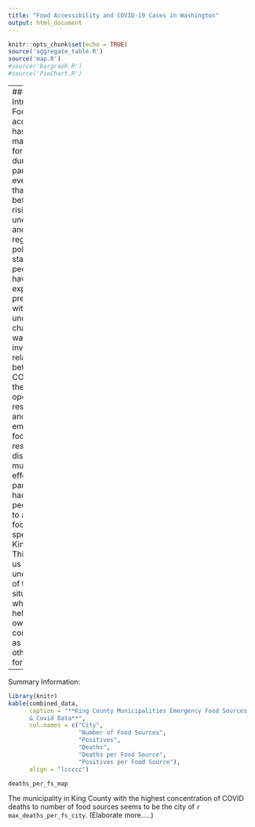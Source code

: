 ```yaml
---
title: "Food Accessibility and COVID-19 Cases in Washington"
output: html_document
---
```


```r
knitr::opts_chunk$set(echo = TRUE)
source('aggregate_table.R')
source('map.R')
#source('bargraph.R')
#source('PieChart.R')
```
---
### Introduction:
Food accessibility has become a major concern for people during the pandemic,
even more so than ever before. Due to rising unemployment and public regulation
policies, the stability people may have experienced previously with food has
undoubtedly changed. We wanted to investigate the relationship between COVID-19,
the number of operating restaurants, and emergency food resources, to discover
how much of an effect the pandemic has had on people’s ability to access food,
specifically in King County. This will give us a better understanding of the
situation, which can help both our own communities as well as others moving forward.

---
Summary Information:



```r
library(knitr)
kable(combined_data, 
      caption = "**King County Municipalities Emergency Food Sources
      & Covid Data**",
      col.names = c("City", 
                    "Number of Food Sources", 
                    "Positives", 
                    "Deaths", 
                    "Deaths per Food Source", 
                    "Positives per Food Source"),
      align = "lccccc") 
```


```r
deaths_per_fs_map
```

The municipality in King County with the highest concentration of COVID deaths
to number of food sources seems to be the city of `r max_deaths_per_fs_city`.
(Elaborate more.....)

